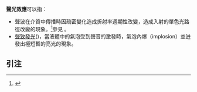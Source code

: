 {{Disambiguation|聲光效應}}
'''聲光效應'''可以指：
* 聲波在介質中傳播時因疏密變化造成折射率週期性改變，造成入射的單色光路徑改變的現象。<ref>{{cite
 | editor-last = 楊
 | editor-first = 維禎
 | year = 2001
 | title = 資訊與通訊術語大辭典
 | publication-date = 2003
 | publication-place = 中華民國(臺灣)
 | publisher = 國家教育研究院
 | url = http://terms.naer.edu.tw/detail/3140564/
 | accessdate = 2018-08-02
 | archive-date = 2018-08-02
 | archive-url = https://web.archive.org/web/20180802162657/http://terms.naer.edu.tw/detail/3140564/
 | dead-url = no
 }}</ref>參見 {{tsl|en|Acousto-optics#Acousto-optic_effect|聲光效應_(繞射)}}。
* [[聲致發光|聲致發光]]({{lang|en|Sonoluminescence}})，當液體中的氣泡受到聲音的激發時，氣泡內爆（implosion）並迸發出極短暫的亮光的現象。
== 引注 ==
{{reflist}}